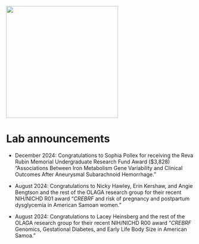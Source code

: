 ![](HeinsbergLab.png){fig-align="center" width="300"}

# Lab announcements {.unnumbered}

-   December 2024: Congratulations to Sophia Pollex for receiving the Reva Rubin Memorial Undergraduate Research Fund Award (\$3,828) "Associations Between Iron Metabolism Gene Variability and Clinical Outcomes After Aneurysmal Subarachnoid Hemorrhage."

-   August 2024: Congratulations to Nicky Hawley, Erin Kershaw, and Angie Bengtson and the rest of the OLAGA research group for their recent NIH/NICHD R01 award "*CREBRF* and risk of pregnancy and postpartum dysglycemia in American Samoan women."

-   August 2024: Congratulations to Lacey Heinsberg and the rest of the OLAGA research group for their recent NIH/NICHD R00 award "*CREBRF* Genomics, Gestational Diabetes, and Early Life Body Size in American Samoa."
